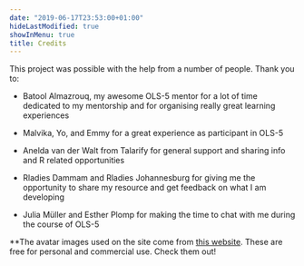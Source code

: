 ```yaml
---
date: "2019-06-17T23:53:00+01:00"
hideLastModified: true
showInMenu: true
title: Credits
---
```



This project was possible with the help from a number of people. Thank you to: 

- Batool Almazrouq, my awesome OLS-5 mentor for a lot of time dedicated to my mentorship and for organising really great learning experiences 

- Malvika, Yo, and Emmy for a great experience as participant in OLS-5

- Anelda van der Walt from Talarify for general support and sharing info and R related opportunities

- Rladies Dammam and Rladies Johannesburg for giving me the opportunity to share my resource and get feedback on what I am developing

- Julia Müller and Esther Plomp for making the time to chat with me during the course of OLS-5


**The avatar images used on the site come from [this website](https://getavataaars.com/). These are free for personal and commercial use. Check them out!